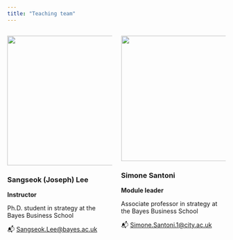 ```yaml
---
title: "Teaching team"
---
```




:::: {.columns}

::: {.column width="50%"}
![](../imgs/sl.jpeg){width="300px"}

### Sangseok (Joseph) Lee
**Instructor**

Ph.D. student in strategy at the Bayes Business School

📬 [Sangseok.Lee@bayes.ac.uk](Sangseok.Lee@bayes.ac.uk)
:::

::: {.column width="50%"}
![](../imgs/ss.jpg){width="290px"}

### Simone Santoni
**Module leader**

Associate professor in strategy at the Bayes Business School

📬 [Simone.Santoni.1@city.ac.uk](Simone.Santoni.1@city.ac.uk)
:::

::::

